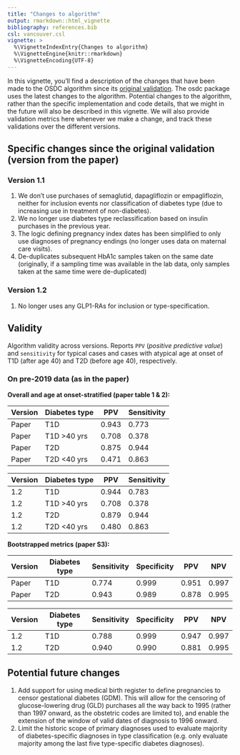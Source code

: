 ```yaml
---
title: "Changes to algorithm"
output: rmarkdown::html_vignette
bibliography: references.bib
csl: vancouver.csl
vignette: >
  %\VignetteIndexEntry{Changes to algorithm}
  %\VignetteEngine{knitr::rmarkdown}
  %\VignetteEncoding{UTF-8}
---
```


In this vignette, you'll find a description of the changes that have
been made to the OSDC algorithm since its [original
validation](https://doi.org/10.2147/CLEP.S407019). The osdc package uses
the latest changes to the algorithm. Potential changes to the algorithm,
rather than the specific implementation and code details, that we might
in the future will also be described in this vignette. We will also
provide validation metrics here whenever we make a change, and track
these validations over the different versions.

## Specific changes since the original validation (version from the paper)

### Version 1.1

1.  We don't use purchases of semaglutid, dapagliflozin or
    empagliflozin, neither for inclusion events nor classification of
    diabetes type (due to increasing use in treatment of non-diabetes).
2.  We no longer use diabetes type reclassification based on insulin
    purchases in the previous year.
3.  The logic defining pregnancy index dates has been simplified to only
    use diagnoses of pregnancy endings (no longer uses data on maternal
    care visits).
4.  De-duplicates subsequent HbA1c samples taken on the same date
    (originally, if a sampling time was available in the lab data, only
    samples taken at the same time were de-duplicated)

### Version 1.2

1. No longer uses any GLP1-RAs for inclusion or type-specification.

## Validity

Algorithm validity across versions. Reports `PPV` (*positive predictive
value*) and `sensitivity` for typical cases and cases with atypical age
at onset of T1D (after age 40) and T2D (before age 40), respectively.

### On pre-2019 data (as in the paper)

**Overall and age at onset-stratified (paper table 1 & 2):**

| Version | Diabetes type | PPV   | Sensitivity |
|---------|---------------|-------|-------------|
| Paper   | T1D           | 0.943 | 0.773       |
| Paper   | T1D \>40 yrs  | 0.708 | 0.378       |
| Paper   | T2D           | 0.875 | 0.944       |
| Paper   | T2D \<40 yrs  | 0.471 | 0.863       |

| Version | Diabetes type | PPV   | Sensitivity |
|---------|---------------|-------|-------------|
| 1.2     | T1D           | 0.944 | 0.783       |
| 1.2     | T1D \>40 yrs  | 0.708 | 0.378       |
| 1.2     | T2D           | 0.879 | 0.944       |
| 1.2     | T2D \<40 yrs  | 0.480 | 0.863       |

**Bootstrapped metrics (paper S3):**

| Version | Diabetes type | Sensitivity | Specificity | PPV   | NPV   |
|---------|---------------|-------------|-------------|-------|-------|
| Paper   | T1D           | 0.774       | 0.999       | 0.951 | 0.997 |
| Paper   | T2D           | 0.943       | 0.989       | 0.878 | 0.995 |

| Version | Diabetes type | Sensitivity | Specificity | PPV   | NPV   |
|---------|---------------|-------------|-------------|-------|-------|
| 1.2     | T1D           | 0.788       | 0.999       | 0.947 | 0.997 |
| 1.2     | T2D           | 0.940       | 0.990       | 0.881 | 0.995 |
## Potential future changes

1.  Add support for using medical birth register to define pregnancies
    to censor gestational diabetes (GDM). This will allow for the
    censoring of glucose-lowering drug (GLD) purchases all the way back
    to 1995 (rather than 1997 onward, as the obstetric codes are limited
    to), and enable the extension of the window of valid dates of
    diagnosis to 1996 onward.
2.  Limit the historic scope of primary diagnoses used to evaluate
    majority of diabetes-specific diagnoses in type classification (e.g.
    only evaluate majority among the last five type-specific diabetes
    diagnoses).
